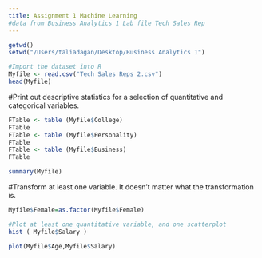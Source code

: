 ```yaml
---
title: Assignment 1 Machine Learning
#data from Business Analytics 1 Lab file Tech Sales Rep
---
```


```r
getwd()
setwd("/Users/taliadagan/Desktop/Business Analytics 1")

#Import the dataset into R
Myfile <- read.csv("Tech Sales Reps 2.csv")
head(Myfile)

```
#Print out descriptive statistics for a selection of quantitative and categorical variables.
```r
FTable <- table (Myfile$College)
FTable 
FTable <- table (Myfile$Personality)
FTable 
FTable <- table (Myfile$Business)
FTable 

summary(Myfile)

```

#Transform at least one variable. It doesn't matter what the transformation is.
```r
Myfile$Female=as.factor(Myfile$Female)

#Plot at least one quantitative variable, and one scatterplot
hist ( Myfile$Salary )

plot(Myfile$Age,Myfile$Salary)

```





